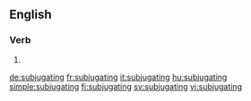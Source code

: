 ==English==

===Verb===
{{head|en|present participle}}

# {{present participle of|subjugate|lang=en|nocat=1}}

[[de:subjugating]]
[[fr:subjugating]]
[[it:subjugating]]
[[hu:subjugating]]
[[simple:subjugating]]
[[fi:subjugating]]
[[sv:subjugating]]
[[vi:subjugating]]